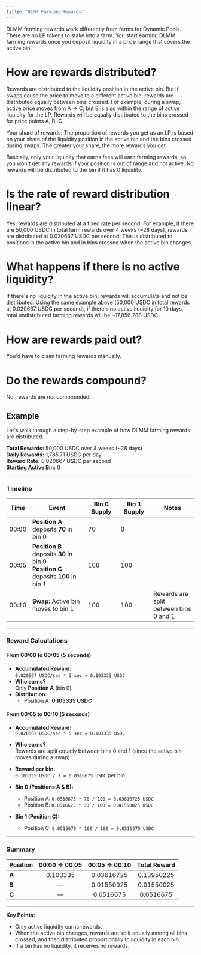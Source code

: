 ```yaml
---
title: "DLMM Farming Rewards"
---
```


DLMM farming rewards work differently from farms for Dynamic Pools. There are no LP tokens to stake into a farm. You start earning DLMM farming rewards once you deposit liquidity in a price range that covers the active bin.

# How are rewards distributed?

Rewards are distributed to the liquidity position in the active bin. But if swaps cause the price to move to a different active bin, rewards are distributed equally between bins crossed. For example, during a swap, active price moves from A -> C, but B is also within the range of active liquidity for the LP. Rewards will be equally distributed to the bins crossed for price points A, B, C.

Your share of rewards: The proportion of rewards you get as an LP is based on your share of the liquidity position in the active bin and the bins crossed during swaps. The greater your share, the more rewards you get.

Basically, only your liquidity that earns fees will earn farming rewards, so you won't get any rewards if your position is out of range and not active. No rewards will be distributed to the bin if it has 0 liquidity.

# Is the rate of reward distribution linear?

Yes, rewards are distributed at a fixed rate per second. For example, if there are 50,000 USDC in total farm rewards over 4 weeks (~28 days), rewards are distributed at 0.020667 USDC per second. This is distributed to positions in the active bin and in bins crossed when the active bin changes.

# What happens if there is no active liquidity?

If there's no liquidity in the active bin, rewards will accumulate and not be distributed. Using the same example above (50,000 USDC in total rewards at 0.020667 USDC per second), if there's no active liquidity for 10 days, total undistributed farming rewards will be ~17,856.288 USDC.

# How are rewards paid out?

You'd have to claim farming rewards manually.

# Do the rewards compound?

No, rewards are not compounded.

## Example

Let's walk through a step-by-step example of how DLMM farming rewards are distributed.

**Total Rewards:** 50,000 USDC over 4 weeks (~28 days)  
**Daily Rewards:** 1,785.71 USDC per day  
**Reward Rate:** 0.020667 USDC per second  
**Starting Active Bin:** 0

---

### **Timeline**

<div align="center">

| Time      | Event                                                                                  | Bin 0 Supply | Bin 1 Supply | Notes                                       |
|-----------|----------------------------------------------------------------------------------------|--------------|--------------|---------------------------------------------|
| 00:00     | **Position A** deposits **70** in bin 0                                                | 70           | 0            |                                             |
| 00:05     | **Position B** deposits **30** in bin 0<br/>**Position C** deposits **100** in bin 1   | 100          | 100          |                                             |
| 00:10     | **Swap:** Active bin moves to bin 1                                                    | 100          | 100          | Rewards are split <br/> between bins 0 and 1      |

</div>

---

### **Reward Calculations**

#### **From 00:00 to 00:05 (5 seconds)**
- **Accumulated Reward:**  
  `0.020667 USDC/sec * 5 sec = 0.103335 USDC`
- **Who earns?**  
  Only **Position A** (bin 0)
- **Distribution:**  
  - Position A: **0.103335 USDC**

#### **From 00:05 to 00:10 (5 seconds)**
- **Accumulated Reward:**  
  `0.020667 USDC/sec * 5 sec = 0.103335 USDC`
- **Who earns?**  
  Rewards are split equally between bins 0 and 1 (since the active bin moves during a swap)
- **Reward per bin:**  
  `0.103335 USDC / 2 = 0.0516675 USDC` per bin

- **Bin 0 (Positions A & B):**
  - Position A: `0.0516675 * 70 / 100 = 0.03616725 USDC`
  - Position B: `0.0516675 * 30 / 100 = 0.01550025 USDC`
- **Bin 1 (Position C):**
  - Position C: `0.0516675 * 100 / 100 = 0.0516675 USDC`

---

### **Summary**

<div align="center">

| Position   | 00:00 → 00:05         | 00:05 → 00:10         | **Total Reward**         |
|------------|:----------------------:|:----------------------:|:------------------------:|
| **A**      | 0.103335              | 0.03616725            | 0.13950225               |
| **B**      | —                     | 0.01550025            | 0.01550025               |
| **C**      | —                     | 0.0516675             | 0.0516675                |

</div>

---

**Key Points:**
- Only active liquidity earns rewards.
- When the active bin changes, rewards are split equally among all bins crossed, and then distributed proportionally to liquidity in each bin.
- If a bin has no liquidity, it receives no rewards.